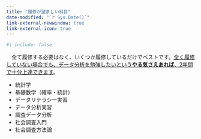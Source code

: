 ```yaml
---
title: "履修が望ましい科目"
date-modified: "`r Sys.Date()`"
link-external-newwindow: true
link-external-icon: true
---
```


```r
#| include: false
```

　全て履修する必要はなく、いくつか履修しているだけでベストです。<u>全く履修していない場合でも、データ分析を勉強したいという**やる気さえあれば**、2年間で十分上達できます</u>。

* 統計学
* 基礎数学（確率・統計）
* データリテラシー実習
* データ分析実習
* 調査データ分析
* 社会調査入門
* 社会調査方法論